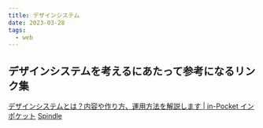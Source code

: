 ```yaml
---
title: デザインシステム
date: 2023-03-28
tags: 
  - web
---
```


## デザインシステムを考えるにあたって参考になるリンク集

[デザインシステムとは？内容や作り方、運用方法を解説します | in-Pocket インポケット](https://www.i3design.jp/in-pocket/10230)
[Spindle](https://spindle.ameba.design/)